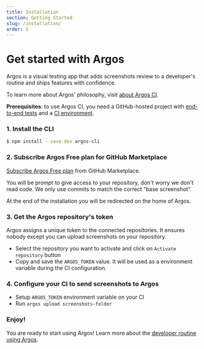 ```yaml
---
title: Installation
section: Getting Started
slug: /installation/
order: 2
---
```



# Get started with Argos

Argos is a visual testing app that adds screenshots review to a developer's routine and ships features with confidence.

To learn more about Argos' philosophy, visit [about Argos CI](/about-argos-ci).

**Prerequisites**: to use Argos CI, you need a GitHub-hosted project with [end-to-end tests](https://kentcdodds.com/blog/static-vs-unit-vs-integration-vs-e2e-tests) and a [CI environment](https://docs.github.com/en/actions/automating-builds-and-tests/about-continuous-integration).

### 1. Install the CLI

```sh
$ npm install --save-dev argos-cli
```

### 2. Subscribe Argos Free plan for GitHub Marketplace

[Subscribe Argos Free plan](https://github.com/marketplace/argos-ci/) from GitHub Marketplace.

You will be prompt to give access to your repository, don't worry we don't read code. We only use commits to match the correct "base screenshot".

At the end of the installation you will be redirected on the home of Argos.

### 3. Get the Argos repository's token

Argos assigns a unique token to the connected repositories. It ensures nobody except you can upload screenshots on your repository.

- Select the repository you want to activate and click on `Activate repository` button
- Copy and save the `ARGOS_TOKEN` value. It will be used as a environment variable during the CI configuration.

### 4. Configure your CI to send screenshots to Argos

- Setup `ARGOS_TOKEN` environment variable on your CI
- Run `argos upload screenshots-folder`

### Enjoy!

You are ready to start using Argos! Learn more about the [developer routine using Argos](/usage/).
